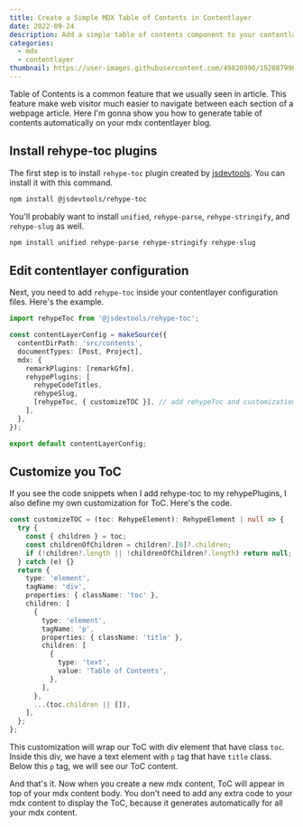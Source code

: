 ```yaml
---
title: Create a Simple MDX Table of Contents in Contentlayer
date: 2022-09-24
description: Add a simple table of contents component to your contentlayer mdx content with rehype plugins.
categories:
  - mdx
  - contentlayer
thumbnail: https://user-images.githubusercontent.com/49820990/192087996-64d2e76b-c430-4d38-a5bc-63923f22d7df.png
---
```


Table of Contents is a common feature that we usually seen in article. This feature make web visitor much easier to navigate between each section of a webpage article. Here I'm gonna show you how to generate table of contents automatically on your mdx contentlayer blog.

## Install rehype-toc plugins

The first step is to install `rehype-toc` plugin created by [jsdevtools](https://www.npmjs.com/package/@jsdevtools/rehype-toc). You can install it with this command.

```sh
npm install @jsdevtools/rehype-toc
```

You'll probably want to install `unified`, `rehype-parse`, `rehype-stringify`, and `rehype-slug` as well.

```sh
npm install unified rehype-parse rehype-stringify rehype-slug
```

## Edit contentlayer configuration

Next, you need to add `rehype-toc` inside your contentlayer configuration files. Here's the example.

```ts title="contentlayer.config.ts"
import rehypeToc from '@jsdevtools/rehype-toc';

const contentLayerConfig = makeSource({
  contentDirPath: 'src/contents',
  documentTypes: [Post, Project],
  mdx: {
    remarkPlugins: [remarkGfm],
    rehypePlugins: [
      rehypeCodeTitles,
      rehypeSlug,
      [rehypeToc, { customizeTOC }], // add rehypeToc and customization
    ],
  },
});

export default contentLayerConfig;
```

## Customize you ToC

If you see the code snippets when I add rehype-toc to my rehypePlugins, I also define my own customization for ToC. Here's the code.

```ts
const customizeTOC = (toc: RehypeElement): RehypeElement | null => {
  try {
    const { children } = toc;
    const childrenOfChildren = children?.[0]?.children;
    if (!children?.length || !childrenOfChildren?.length) return null;
  } catch (e) {}
  return {
    type: 'element',
    tagName: 'div',
    properties: { className: 'toc' },
    children: [
      {
        type: 'element',
        tagName: 'p',
        properties: { className: 'title' },
        children: [
          {
            type: 'text',
            value: 'Table of Contents',
          },
        ],
      },
      ...(toc.children || []),
    ],
  };
};
```

This customization will wrap our ToC with div element that have class `toc`. Inside this div, we have a text element with `p` tag that have `title` class. Below this `p` tag, we will see our ToC content.

And that's it. Now when you create a new mdx content, ToC will appear in top of your mdx content body. You don't need to add any extra code to your mdx content to display the ToC, because it generates automatically for all your mdx content.
